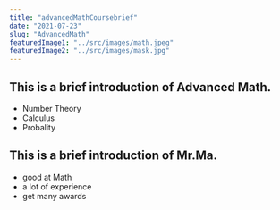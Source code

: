 ```yaml
---
title: "advancedMathCoursebrief"
date: "2021-07-23"
slug: "AdvancedMath"
featuredImage1: "../src/images/math.jpeg"
featuredImage2: "../src/images/mask.jpg"
---
```


## This is a brief introduction of Advanced Math.
* Number Theory
* Calculus
* Probality

## This is a brief introduction of Mr.Ma.
* good at Math
* a lot of experience
* get many awards
